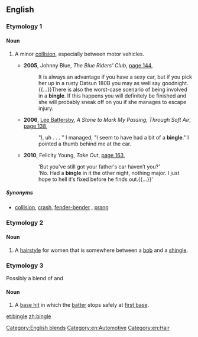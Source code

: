 ==English==

===Etymology 1===
{{rfe}}

====Noun====
{{en-noun}}

# {{context|Australia|informal|lang=en}} A minor [[collision]], especially between motor vehicles.
#* '''2005''', Johnny Blue, ''The Blue Riders' Club'', [http://books.google.com.au/books?id=b-Xqj4M1QSAC&pg=PA144&dq=%22a+bingle%22|%22bingles%22+car+OR+vehicle+-intitle:%22bingle%22+-inauthor:%22bingle%22&hl=en&ei=nl3oTtbgEeyViAfw_7TNCA&sa=X&oi=book_result&ct=result&redir_esc=y#v=onepage&q=%22a%20bingle%22|%22bingles%22%20car%20OR%20vehicle%20-intitle%3A%22bingle%22%20-inauthor%3A%22bingle%22&f=false page 144],
#*: It is always an advantage if you have a sexy car, but if you pick her up in a rusty Datsun 180B you may as well say goodnight.{{...}}There is also the worst-case scenario of being involved in a '''bingle'''. If this happens you will definitely be finished and she will probably sneak off on you if she manages to escape injury.
#* '''2006''', [[w:Lee Battersby|Lee Battersby]], ''A Stone to Mark My Passing'', ''Through Soft Air'', [http://books.google.com.au/books?id=lFHZOozNgCwC&pg=PA138&dq=%22a+bingle%22|%22bingles%22+car+OR+vehicle+-intitle:%22bingle%22+-inauthor:%22bingle%22&hl=en&ei=FGHoTpT1CuidiAfv7-z4CA&sa=X&oi=book_result&ct=result&redir_esc=y#v=onepage&q=%22a%20bingle%22|%22bingles%22%20car%20OR%20vehicle%20-intitle%3A%22bingle%22%20-inauthor%3A%22bingle%22&f=false page 138],
#*: "I, uh . . . " I managed, "I seem to have had a bit of a '''bingle'''." I pointed a thumb behind me at the car.
#* '''2010''', Felicity Young, ''Take Out'', [http://books.google.com.au/books?id=5PfJ32aL-ZQC&pg=PA163&dq=%22a+bingle%22|%22bingles%22+car+OR+vehicle+-intitle:%22bingle%22+-inauthor:%22bingle%22&hl=en&ei=nl3oTtbgEeyViAfw_7TNCA&sa=X&oi=book_result&ct=result&redir_esc=y#v=onepage&q=%22a%20bingle%22|%22bingles%22%20car%20OR%20vehicle%20-intitle%3A%22bingle%22%20-inauthor%3A%22bingle%22&f=false page 163],
#*: ‘But you've still got your father′s car haven′t you?’ 
#*: ‘No. Had a '''bingle''' in it the other night, nothing major. I just hope to hell it′s fixed before he finds out.{{...}}’

=====Synonyms=====
* [[collision]], [[crash]], [[fender-bender]] {{qualifier|US}}, [[prang]] {{qualifier|UK}}

===Etymology 2===
{{blend|bob|shingle}}

====Noun====
{{en-noun}}

# A [[hairstyle]] for women that is somewhere between a [[bob]] and a [[shingle]].

===Etymology 3===
Possibly a blend of {{term|bat}} and {{term|single}}
[[Category:English blends]]

====Noun====
{{en-noun}}

# {{context|baseball|slang|lang=en}} A [[base hit]] in which the [[batter]] stops safely at [[first base]].

[[Category:en:Automotive]]
[[Category:en:Hair]]

[[et:bingle]]
[[zh:bingle]]